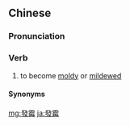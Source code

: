 {{also|发霉}}
==Chinese==
{{zh-forms|s=发霉}}

===Pronunciation===
{{zh-pron
|m=fāméi
|c=faat3 mui4
|cat=v
}}

===Verb===
{{zh-verb}}

# to become [[moldy]] or [[mildewed]]

====Synonyms====
{{zh-dial}}

[[mg:發霉]]
[[ja:發霉]]